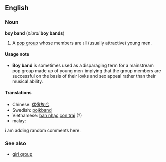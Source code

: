 ==English==
===Noun===
'''boy band''' (''plural'' '''boy bands''')

#A [[pop group]] whose members are all (usually attractive) young men.

====Usage note====
*'''Boy band''' is sometimes used as a disparaging term for a mainstream pop group made up of young men, implying that the group members are successful on the basis of their looks and sex appeal rather than their musical ability.

====Translations====
*Chinese: [[偶像族合]]
*Swedish: [[pojkband]]
*Vietnamese: [[ban nhạc]] [[con trai]] (?)
*malay: 

i am adding random comments here.

===See also===
*[[girl group]]